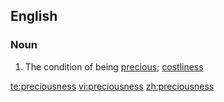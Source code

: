 ==English==

===Noun===
{{en-noun|-}}

# The condition of being [[precious]]; [[costliness]]

[[te:preciousness]]
[[vi:preciousness]]
[[zh:preciousness]]